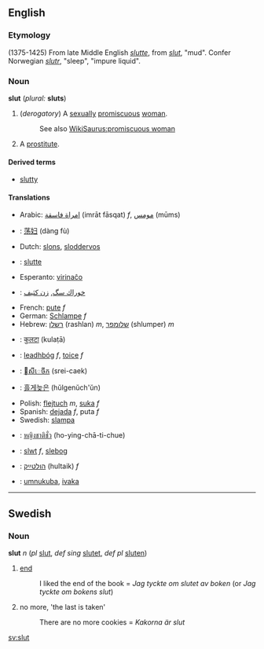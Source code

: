 ==English==
===Etymology===
(1375-1425) From late Middle English ''[[slutte]]'', from ''[[slut#Middle English|slut]]'', "mud". Confer Norwegian ''[[slutr]]'', "sleep", "impure liquid".
===Noun===
'''slut''' (''plural:'' '''sluts''')
#(''derogatory'') A [[sexually]] [[promiscuous]] [[woman]].
#:See also [[WikiSaurus:promiscuous woman]]
#A [[prostitute]].
====Derived terms====
*[[slutty]]

====Translations====
*Arabic: [[امراة فاسقة]] (imrāt fāsqat) ''f'', [[مومس]] (mūms)
*{{zh}}: [[荡妇]] (dàng fù)
*Dutch: [[slons]], [[sloddervos]]
*{{enm}}: [[slutte]]
*Esperanto: [[virinaĉo]]
*{{fa}}: [[خوراك سگ]], [[زن كثيف]]
*French: [[pute]] ''f''
*German: [[Schlampe]] ''f''
*Hebrew: [[רשלן]] (rashlan) ''m'', [[שלומפר]] (shlumper) ''m''
*{{hi}}: [[कुलटा]] (kulaṭā)
*{{ga}}: [[leadhbóg]] ''f'', [[toice]] ''f''
*{{km}}: [[សីេចីក]] (srei-caek)
*{{ko}}: [[흘게늦은]] (hŭlgenŭch'ŭn)
*Polish: [[flejtuch]] ''m'', [[suka]] ''f''
*Spanish: [[dejada]] ''f'', puta ''f''
*Swedish: [[slampa]]
*{{th}}: [[หญิงชาติชั่ว]] (ho-ying-chā-ti-chue)
*{{cy}}: [[slwt]] ''f'', [[slebog]]
*{{yi}}: [[הולטײַק]] (hultaik) ''f''
*{{zu}}: [[umnukuba]], [[ivaka]]

----

==Swedish==
===Noun===
'''slut''' ''n'' (''pl'' [[slut]], ''def sing'' [[slutet]], ''def pl'' [[sluten]])

#[[end]] 
#:I liked the end of the book = ''Jag tyckte om slutet av boken'' (or ''Jag tyckte om bokens slut'')
#no more, 'the last is taken'
#:There are no more cookies = ''Kakorna är slut''

[[sv:slut]]